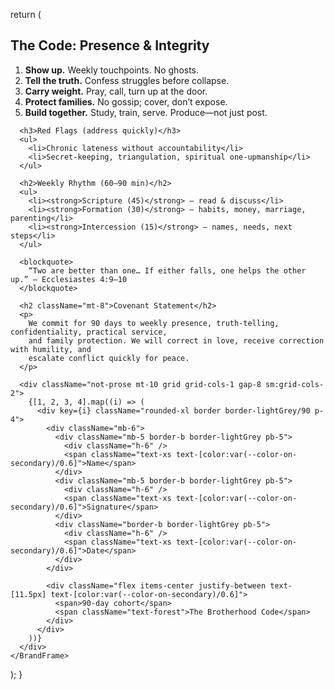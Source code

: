 
  return (
    <BrandFrame
      title="Brotherhood Covenant"
      subtitle="90-day commitment to presence, truth, confidentiality, practical service, and family protection."
    >
      <h2>The Code: Presence & Integrity</h2>
      <ol>
        <li><strong>Show up.</strong> Weekly touchpoints. No ghosts.</li>
        <li><strong>Tell the truth.</strong> Confess struggles before collapse.</li>
        <li><strong>Carry weight.</strong> Pray, call, turn up at the door.</li>
        <li><strong>Protect families.</strong> No gossip; cover, don’t expose.</li>
        <li><strong>Build together.</strong> Study, train, serve. Produce—not just post.</li>
      </ol>

      <h3>Red Flags (address quickly)</h3>
      <ul>
        <li>Chronic lateness without accountability</li>
        <li>Secret-keeping, triangulation, spiritual one-upmanship</li>
      </ul>

      <h2>Weekly Rhythm (60–90 min)</h2>
      <ul>
        <li><strong>Scripture (45)</strong> — read & discuss</li>
        <li><strong>Formation (30)</strong> — habits, money, marriage, parenting</li>
        <li><strong>Intercession (15)</strong> — names, needs, next steps</li>
      </ul>

      <blockquote>
        “Two are better than one… If either falls, one helps the other up.” — Ecclesiastes 4:9–10
      </blockquote>

      <h2 className="mt-8">Covenant Statement</h2>
      <p>
        We commit for 90 days to weekly presence, truth-telling, confidentiality, practical service,
        and family protection. We will correct in love, receive correction with humility, and
        escalate conflict quickly for peace.
      </p>

      <div className="not-prose mt-10 grid grid-cols-1 gap-8 sm:grid-cols-2">
        {[1, 2, 3, 4].map((i) => (
          <div key={i} className="rounded-xl border border-lightGrey/90 p-4">
            <div className="mb-6">
              <div className="mb-5 border-b border-lightGrey pb-5">
                <div className="h-6" />
                <span className="text-xs text-[color:var(--color-on-secondary)/0.6]">Name</span>
              </div>
              <div className="mb-5 border-b border-lightGrey pb-5">
                <div className="h-6" />
                <span className="text-xs text-[color:var(--color-on-secondary)/0.6]">Signature</span>
              </div>
              <div className="border-b border-lightGrey pb-5">
                <div className="h-6" />
                <span className="text-xs text-[color:var(--color-on-secondary)/0.6]">Date</span>
              </div>
            </div>

            <div className="flex items-center justify-between text-[11.5px] text-[color:var(--color-on-secondary)/0.6]">
              <span>90-day cohort</span>
              <span className="text-forest">The Brotherhood Code</span>
            </div>
          </div>
        ))}
      </div>
    </BrandFrame>
  );
}

